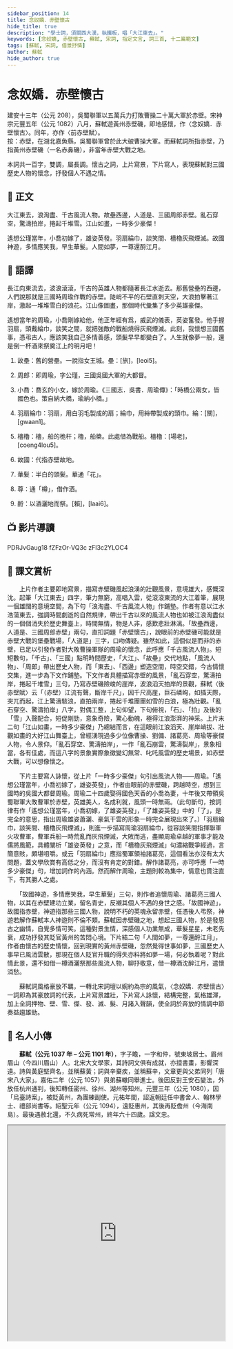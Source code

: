 ```yaml
---
sidebar_position: 14
title: 念奴嬌．赤壁懷古
hide_title: true
description: "學士詞，須關西大漢，執鐵板，唱「大江東去」。"
keywords: [念奴嬌, 赤壁懷古, 蘇軾, 宋詞, 指定文言, 詞三首, 十二篇範文]
tags: [蘇軾, 宋詞, 借景抒情]
author: 蘇軾
hide_author: true
---
```


# <span className="KeepAll" data-annotation="詞牌">念奴嬌</span>．<span className="KeepAll">赤壁懷古</span>

<Author name="蘇軾" />

<Intro>

建安十三年（公元 208），吳蜀聯軍以五萬兵力打敗曹操二十萬大軍於赤壁。宋神宗元豐五年（公元 1082）八月，蘇軾遊黃州赤壁磯，即地感懷，作〈念奴嬌．赤壁懷古〉。同年，亦作〈前赤壁賦〉。   
按：赤壁，在湖北嘉魚縣，吳蜀聯軍曾於此大破曹操大軍。而蘇軾詞所指赤壁，乃指黃州赤壁磯（一名赤鼻磯），非當年赤壁大戰之地。

本詞共一百字，雙調，屬長調。懷古之詞，上片寫景，下片寫人，表現蘇軾對三國歷史人物的懷念，抒發個人不遇之情。

</Intro>

## 📖 正文

<p className="main prose">大江東去，浪淘盡、千古風流人物。<Annotate title="舊的營壘。一說指女王城。壘：粵 [旅]，[leoi5]。">故壘</Annotate>西邊，人道是、三國<Annotate title="即周瑜，字公瑾，三國吳國大軍的大都督。">周郎</Annotate>赤壁。亂石穿空，驚濤拍岸，捲起千堆雪。江山如畫，一時多少豪傑！</p>

<p className="main prose">遙想公瑾當年，<Annotate title="喬玄的小女，嫁於周瑜。《三國志．吳書．周瑜傳》：「時橋公兩女，皆國色也。策自納大橋，瑜納小橋。」">小喬</Annotate>初嫁了，雄姿英發。<Annotate title="羽扇，用白羽毛製成的扇；綸巾，用絲帶製成的頭巾。綸：粵 [關]，[gwaan1]。">羽扇綸巾</Annotate>，談笑間、<Annotate title="檣，船的桅杆；櫓，船槳。此處借為戰船。檣櫓：粵 [場老]，[coeng4lou5]。">檣櫓</Annotate>灰飛煙滅。<Annotate title="代指赤壁故地。">故國</Annotate>神遊，多情應笑我，早生<Annotate title="半白的頭髮。華通「花」。">華髮</Annotate>。人間如夢，一<Annotate title="通「樽」，借作酒。">尊</Annotate>還<Annotate title="以酒灑地而祭。粵 [賴]，[laai6]。">酹</Annotate>江月。</p>

## 📝 語譯

<div className="translation">

長江向東流去，波浪滾滾，千古的英雄人物都隨著長江水逝去。那舊營壘的西邊，人們說那就是三國時周瑜作戰的赤壁。陡峭不平的石壁直刺天空，大浪拍擊著江岸，激起一堆堆雪白的浪花。江山像圖畫，那個時代彙集了多少英雄豪傑。

遙想當年的周瑜，小喬剛嫁給他，他正年經有爲，威武的儀表，英姿奮發。他手握羽扇，頭戴綸巾，談笑之間，就把強敵的戰船燒得灰飛煙滅。此刻，我懷想三國舊事，憑弔古人，應該笑我自己多情善感，頭髮早早都變白了。人生就像夢一般，還是倒一杯酒來祭奠江上的明月吧！

</div>

<Dictionary>

1. 故壘：舊的營壘。一說指女王城。壘：<Py>[旅]，[leoi5]</Py>。

2. 周郎：即周瑜，字公瑾，三國吳國大軍的大都督。

3. 小喬：喬玄的小女，嫁於周瑜。《三國志．吳書．周瑜傳》：「時橋公兩女，皆國色也。策自納大橋，瑜納小橋。」

4. 羽扇綸巾：羽扇，用白羽毛製成的扇；綸巾，用絲帶製成的頭巾。綸：<Py>[關]，[gwaan1]</Py>。

5. 檣櫓：檣，船的桅杆；櫓，船槳。此處借為戰船。檣櫓：<Py>[場老]，[coeng4lou5]</Py>。

6. 故國：代指赤壁故地。

7. 華髮：半白的頭髮。華通「花」。

8. 尊：通「樽」，借作酒。

9. 酹：以酒灑地而祭。<Py>[賴]，[laai6]</Py>。

</Dictionary>

## 📺 影片導讀

<Tabs>
  <TabItem value="經典動畫教材套" default>
    <Youtube>PDRJvGaug18</Youtube>
  </TabItem>
  <TabItem value="圖解古文">
    <Youtube>fZFzOr-VQ3c</Youtube>
  </TabItem>
  <TabItem value="文言範文分半鐘">
    <Youtube>zFl3c2YLOC4</Youtube>
  </TabItem>
</Tabs>

## 🌈 課文賞析

　　上片作者主要即地寫景，描寫赤壁磯風起浪湧的壯觀風景，意境雄大，感慨深沈。起筆「大江東去」四字，筆力無窮，高唱入雲，從滾滾東流的大江着筆，展現一個雄闊的意境空間，為下句「浪淘盡、千古風流人物」作鋪墊。作者有意以江水浩蕩東去，強調時間劇逝的自然規律，帶出千古以來的風流人物也如被江浪淘盡似的一個個消失於歷史舞臺上，時間無情，物是人非，感歎悲壯淋漓。「故壘西邊，人道是、三國周郎赤壁」兩句，直扣詞題「赤壁懷古」，說眼前的赤壁磯可能就是赤壁大戰的堡壘戰場，「人道是」三字，口吻傳疑。雖然如此，這個似是而非的赤壁，已足以引發作者對大敗曹操軍隊的周瑜的懷念，此呼應「千古風流人物」。短短數句，「千古」、「三國」點明時間歷史，「大江」、「故壘」交代地點，「風流人物」、「周郎」帶出歷史人物，而「東去」、「西邊」塑造空間，時空交錯，今古情懷交集，進一步為下文作鋪墊。下文作者具體描寫赤壁的風景，「亂石穿空，驚濤拍岸，捲起千堆雪」三句，乃寫赤壁磯險峻的崖岸，波浪滔天拍岸的景觀，蘇軾〈後赤壁賦〉云「（赤壁）江流有聲，斷岸千尺」，因千尺高崖，巨石嶙峋，如插天際，突兀而起，江上驚濤駭浪，直拍兩岸，捲起千堆團團如雪的白浪，極為壯觀。「亂石穿空、驚濤拍岸」八字，對偶工整，上句仰望，下句俯視，「石」、「拍」及後的「雪」入聲配合，短促剛勁，意象奇險，驚心動魄，極得江浪澎湃的神采。上片末二句「江山如畫，一時多少豪傑」乃總結而言，在這眼前江浪滔天、崖岸峭拔、壯觀如畫的大好江山舞臺上，曾經湧現過多少位像曹操、劉備、諸葛亮、周瑜等豪傑人物，令人景仰。「亂石穿空、驚濤拍岸」，一作「亂石崩雲，驚濤裂岸」，景象相當，各有佳處，而這八字的景象實際象徵變幻無常、叱吒風雲的歷史場景，如赤壁大戰，可以想像懷之。

　　下片主要寫人詠懷，從上片「一時多少豪傑」句引出風流人物——周瑜。「遙想公瑾當年，小喬初嫁了，雄姿英發」，作者由眼前的赤壁磯，跨越時空，想到三國時的吳國大都督周瑜。周瑜二十四歲娶得國色天香的小喬為妻，十年後又帶領吳蜀聯軍大敗曹軍於赤壁，英雄美人，名成利就，風頭一時無兩。（此句斷句，按詞律有作「遙想公瑾當年，小喬初嫁，了雄姿英發」，「了雄姿英發」中的「了」，是完全的意思，指出周瑜雄姿蕭灑、豪氣干雲的形象一時完全展現出來了。）「羽扇綸巾，談笑間、檣櫓灰飛煙滅」，則進一步描寫周瑜羽扇綸巾，從容談笑間指揮聯軍火攻曹軍，曹軍兵船一時荒亂而灰飛煙滅，大敗而逃，盡顯周瑜卓越的軍事才能及儒將風範，具體闡析「雄姿英發」之意，而「檣櫓灰飛煙滅」句濃縮戰爭經過，言簡意賅，頗堪咀嚼。或云「羽扇綸巾」應指蜀軍領袖諸葛亮，這個看法亦沒有太大問題，蓋文學欣賞有高低之分，而沒有肯定的對錯。解作諸葛亮，亦可呼應「一時多少豪傑」句，增加詞作的內涵。然而解作周瑜，主題則較為集中，情意也貫注直下，有其勝人之處。

　　「故國神遊，多情應笑我，早生華髮」三句，則作者追懷周瑜、諸葛亮三國人物，以其在赤壁建功立業，留名青史，反襯其個人不遇的身世之感。「故國神遊」，故國指赤壁，神遊指那些三國人物，說明不朽的英魂永留赤壁，任憑後人弔祭，神遊若解作蘇軾本人神遊則不倫不類。蘇軾因赤壁磯之地，想起三國人物，於是發思古之幽情，自覺多情可笑。這種對景生情，深感個人功業無成，華髮星星，未老先衰，成功抒發其貶官黃州的苦悶心境。下片結二句「人間如夢，一尊還酹江月」，作者由懷古的歷史情懷，回到現實的黃州赤壁磯，忽然覺得世事如夢，三國歷史人事早已風消雲散，那現在個人貶官升職的得失亦料將如夢一場，何必執着呢？對此情此景，還不如借一樽酒灑祭那些風流人物，聊抒敬意，借一樽酒沈醉江月，遣懷消愁。

　　蘇軾詞風格豪放不羈，一轉北宋詞壇以婉約為宗的風氣，〈念奴嬌．赤壁懷古〉一詞即為其豪放詞的代表，上片寫景雄壯，下片寫人詠懷，結構完整，氣格雄渾，加上全詞押物、壁、雪、傑、發、滅、髮、月諸入聲韻，使全詞於奔放的情調中節奏益趨雄勁。

## 🦹 名人小傳

　　**蘇軾（公元 1037 年 – 公元 1101 年）**，字子瞻，一字和仲，號東坡居士。眉州眉山（今四川眉山）人。北宋大文學家，其詩詞文俱有成就，亦擅書畫，影響深遠。詩與黃庭堅齊名，並稱蘇黃；詞與辛棄疾，並稱蘇辛，文章更與父弟同列「唐宋八大家」。嘉佑二年（公元 1057）與弟蘇轍同舉進士。後因反對王安石變法，外放任杭州通判，後知轉任密州、徐州、湖州等知州。元豐三年（公元 1080），因「烏臺詩案」，被貶黃州，為團練副使。元祐年間，詔返朝廷任中書舍人、翰林學士、禮部尚書等。紹聖元年（公元 1094），遠貶惠州，其後再貶儋州（今海南島）。最後遇赦北還，不久病死常州，終年六十四歲。諡文忠。

<Challenges>

<ChallengeItem label="評估練習">

<Quiz href="https://docs.google.com/forms/d/11sXxe5jedQzv6duiW_a_X6Pj9noBcrPxxDVD5bd1Q8g/copy" />

<Solution>

<QuizAnswers />

</Solution>

</ChallengeItem>

<ChallengeItem label="字詞配對">

<iframe src="https://quizlet.com/686443884/match/embed?i=4dc347&x=1jj1" height="500" width="100%" style={{border:0}} />

<NoSolution />

</ChallengeItem>

</Challenges>

[🔗〈念奴嬌〉作法分析.xlsx](pathname:///notes/settext/念奴嬌作法分析.xlsx)